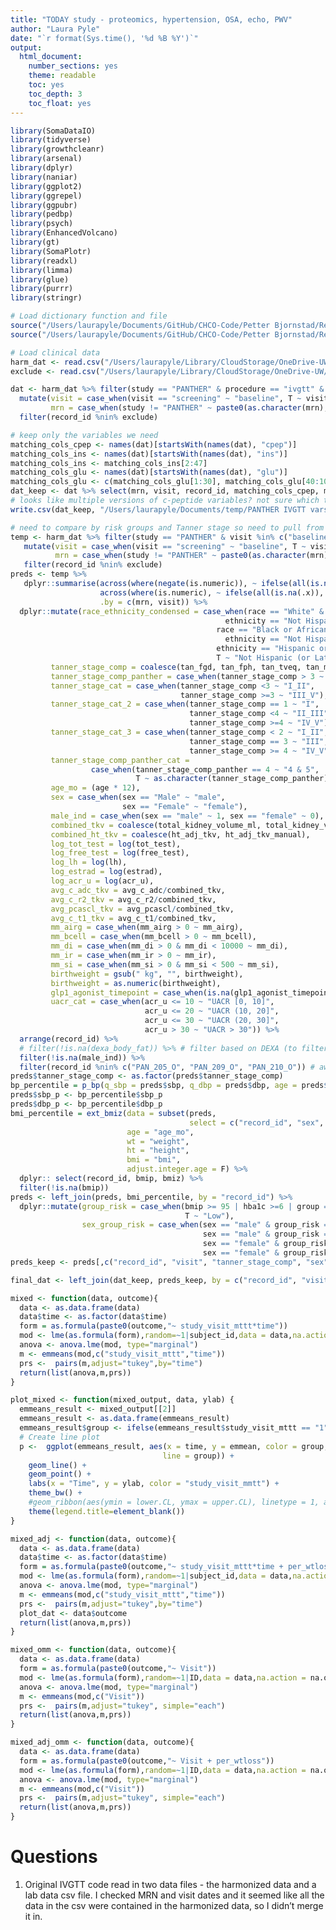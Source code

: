```yaml
---
title: "TODAY study - proteomics, hypertension, OSA, echo, PWV"
author: "Laura Pyle"
date: "`r format(Sys.time(), '%d %B %Y')`"
output:
  html_document:
    number_sections: yes
    theme: readable
    toc: yes
    toc_depth: 3
    toc_float: yes
---
```


```r
library(SomaDataIO)
library(tidyverse)
library(growthcleanr)
library(arsenal)
library(dplyr)
library(naniar)
library(ggplot2)
library(ggrepel)
library(ggpubr)
library(pedbp)
library(psych)
library(EnhancedVolcano)
library(gt)
library(SomaPlotr)
library(readxl)
library(limma)
library(glue)
library(purrr)
library(stringr)
```

```r
# Load dictionary function and file
source("/Users/laurapyle/Documents/GitHub/CHCO-Code/Petter Bjornstad/Resources/YC/R Functions/label_harmonized_function.R")
source("/Users/laurapyle/Documents/GitHub/CHCO-Code/Petter Bjornstad/Resources/YC/R Functions/correlation_function.R")
```

```r
# Load clinical data
harm_dat <- read.csv("/Users/laurapyle/Library/CloudStorage/OneDrive-UW/Bjornstad/Biostatistics Core Shared Drive/Data Harmonization/Data Clean/soma_harmonized_dataset.csv", na.strings = "")
exclude <- read.csv("/Users/laurapyle/Library/CloudStorage/OneDrive-UW/Bjornstad/Biostatistics Core Shared Drive/PANTHER/Data_Cleaned/panther_withdrew_ltfu_list.csv")$record_id

dat <- harm_dat %>% filter(study == "PANTHER" & procedure == "ivgtt" & visit %in% c("baseline", "screening")) %>%
  mutate(visit = case_when(visit == "screening" ~ "baseline", T ~ visit),
         mrn = case_when(study != "PANTHER" ~ paste0(as.character(mrn), as.character(screen_date)), T~ as.character(mrn))) %>%
  filter(record_id %nin% exclude) 

# keep only the variables we need
matching_cols_cpep <- names(dat)[startsWith(names(dat), "cpep")]
matching_cols_ins <- names(dat)[startsWith(names(dat), "ins")]
matching_cols_ins <- matching_cols_ins[2:47]
matching_cols_glu <- names(dat)[startsWith(names(dat), "glu")]
matching_cols_glu <- c(matching_cols_glu[1:30], matching_cols_glu[40:100], matching_cols_glu[107:112])
dat_keep <- dat %>% select(mrn, visit, record_id, matching_cols_cpep, matching_cols_ins, matching_cols_glu)
# looks like multiple versions of c-peptide variables? not sure which to keep 
write.csv(dat_keep, "/Users/laurapyle/Documents/temp/PANTHER IVGTT vars.csv", row.names = FALSE)

# need to compare by risk groups and Tanner stage so need to pull from harmonized data
temp <- harm_dat %>% filter(study == "PANTHER" & visit %in% c("baseline", "screening")) %>%
   mutate(visit = case_when(visit == "screening" ~ "baseline", T ~ visit),
          mrn = case_when(study != "PANTHER" ~ paste0(as.character(mrn), as.character(screen_date)), T~ as.character(mrn))) %>%
   filter(record_id %nin% exclude) 
preds <- temp %>% 
   dplyr::summarise(across(where(negate(is.numeric)), ~ ifelse(all(is.na(.x)), NA_character_, last(na.omit(.x)))),
                    across(where(is.numeric), ~ ifelse(all(is.na(.x)), NA_real_, mean(.x, na.rm = TRUE))),
                    .by = c(mrn, visit)) %>%
  dplyr::mutate(race_ethnicity_condensed = case_when(race == "White" &
                                                ethnicity == "Not Hispanic or Latino" ~ "Not Hispanic or Latino White",
                                              race == "Black or African American" &
                                                ethnicity == "Not Hispanic or Latino" ~ "Not Hispanic or Latino Black",
                                              ethnicity == "Hispanic or Latino" ~ "Hispanic or Latino",
                                              T ~ "Not Hispanic (or Latino Other"),
         tanner_stage_comp = coalesce(tan_fgd, tan_fph, tan_tveq, tan_mgd, tan_mph, breast_tanner),
         tanner_stage_comp_panther = case_when(tanner_stage_comp > 3 ~ 4, T~ tanner_stage_comp),
         tanner_stage_cat = case_when(tanner_stage_comp <3 ~ "I_II",
                                      tanner_stage_comp >=3 ~ "III_V"),
         tanner_stage_cat_2 = case_when(tanner_stage_comp == 1 ~ "I",
                                        tanner_stage_comp <4 ~ "II_III",
                                        tanner_stage_comp >=4 ~ "IV_V"),
         tanner_stage_cat_3 = case_when(tanner_stage_comp < 2 ~ "I_II",
                                        tanner_stage_comp == 3 ~ "III",
                                        tanner_stage_comp >= 4 ~ "IV_V"),
         tanner_stage_comp_panther_cat =
                  case_when(tanner_stage_comp_panther == 4 ~ "4 & 5",
                            T ~ as.character(tanner_stage_comp_panther)),
         age_mo = (age * 12),
         sex = case_when(sex == "Male" ~ "male",
                         sex == "Female" ~ "female"),
         male_ind = case_when(sex == "male" ~ 1, sex == "female" ~ 0),
         combined_tkv = coalesce(total_kidney_volume_ml, total_kidney_volume_ml_manual),
         combined_ht_tkv = coalesce(ht_adj_tkv, ht_adj_tkv_manual),
         log_tot_test = log(tot_test),
         log_free_test = log(free_test),
         log_lh = log(lh),
         log_estrad = log(estrad),
         log_acr_u = log(acr_u),
         avg_c_adc_tkv = avg_c_adc/combined_tkv,
         avg_c_r2_tkv = avg_c_r2/combined_tkv,
         avg_pcascl_tkv = avg_pcascl/combined_tkv,
         avg_c_t1_tkv = avg_c_t1/combined_tkv,
         mm_airg = case_when(mm_airg > 0 ~ mm_airg),
         mm_bcell = case_when(mm_bcell > 0 ~ mm_bcell),
         mm_di = case_when(mm_di > 0 & mm_di < 10000 ~ mm_di),
         mm_ir = case_when(mm_ir > 0 ~ mm_ir),
         mm_si = case_when(mm_si > 0 & mm_si < 500 ~ mm_si),
         birthweight = gsub(" kg", "", birthweight),
         birthweight = as.numeric(birthweight),
         glp1_agonist_timepoint = case_when(is.na(glp1_agonist_timepoint) ~ "No", T ~ glp1_agonist_timepoint),
         uacr_cat = case_when(acr_u <= 10 ~ "UACR [0, 10]",
                              acr_u <= 20 ~ "UACR (10, 20]",
                              acr_u <= 30 ~ "UACR (20, 30]",
                              acr_u > 30 ~ "UACR > 30")) %>%
  arrange(record_id) %>%
  # filter(!is.na(dexa_body_fat)) %>% # filter based on DEXA (to filter those who may just be screen fails)
  filter(!is.na(male_ind)) %>%
  filter(record_id %nin% c("PAN_205_O", "PAN_209_O", "PAN_210_O")) # awaiting study visit
preds$tanner_stage_comp <- as.factor(preds$tanner_stage_comp)
bp_percentile = p_bp(q_sbp = preds$sbp, q_dbp = preds$dbp, age = preds$age_mo, male = preds$male_ind)
preds$sbp_p <- bp_percentile$sbp_p
preds$dbp_p <- bp_percentile$dbp_p
bmi_percentile = ext_bmiz(data = subset(preds,
                                        select = c("record_id", "sex", "age_mo", "weight", "height", "bmi")),
                          age = "age_mo",
                          wt = "weight",
                          ht = "height",
                          bmi = "bmi",
                          adjust.integer.age = F) %>%
  dplyr:: select(record_id, bmip, bmiz) %>%
  filter(!is.na(bmip))
preds <- left_join(preds, bmi_percentile, by = "record_id") %>%
  dplyr::mutate(group_risk = case_when(bmip >= 95 | hba1c >=6 | group == "Type 2 Diabetes" ~ "High",
                                       T ~ "Low"),
                sex_group_risk = case_when(sex == "male" & group_risk == "High" ~ "M, High",
                                           sex == "male" & group_risk == "Low" ~ "M, Low",
                                           sex == "female" & group_risk == "High" ~ "F, High",
                                           sex == "female" & group_risk == "Low" ~ "F, Low"))
preds_keep <- preds[,c("record_id", "visit", "tanner_stage_comp", "sex", "sex_group_risk", "group_risk")]

final_dat <- left_join(dat_keep, preds_keep, by = c("record_id", "visit"))


```


```r
mixed <- function(data, outcome){
  data <- as.data.frame(data)
  data$time <- as.factor(data$time)
  form = as.formula(paste0(outcome,"~ study_visit_mttt*time"))
  mod <- lme(as.formula(form),random=~1|subject_id,data = data,na.action = na.omit, correlation = corCompSymm(form = ~1|subject_id))
  anova <- anova.lme(mod, type="marginal")
  m <- emmeans(mod,c("study_visit_mttt","time"))
  prs <-  pairs(m,adjust="tukey",by="time")
  return(list(anova,m,prs))
}

plot_mixed <- function(mixed_output, data, ylab) {
  emmeans_result <- mixed_output[[2]]
  emmeans_result <- as.data.frame(emmeans_result)
  emmeans_result$group <- ifelse(emmeans_result$study_visit_mttt == "1", "Before VSG", "After VSG")
  # Create line plot
  p <-  ggplot(emmeans_result, aes(x = time, y = emmean, color = group, group = group, 
                                  line = group)) +
    geom_line() +
    geom_point() +
    labs(x = "Time", y = ylab, color = "study_visit_mmtt") +
    theme_bw() + 
    #geom_ribbon(aes(ymin = lower.CL, ymax = upper.CL), linetype = 1, alpha = 0.1) +
    theme(legend.title=element_blank())
}

mixed_adj <- function(data, outcome){
  data <- as.data.frame(data)
  data$time <- as.factor(data$time)
  form = as.formula(paste0(outcome,"~ study_visit_mttt*time + per_wtloss"))
  mod <- lme(as.formula(form),random=~1|subject_id,data = data,na.action = na.omit, correlation = corCompSymm(form = ~1|subject_id))
  anova <- anova.lme(mod, type="marginal")
  m <- emmeans(mod,c("study_visit_mttt","time"))
  prs <-  pairs(m,adjust="tukey",by="time")
  plot_dat <- data$outcome
  return(list(anova,m,prs))
}

mixed_omm <- function(data, outcome){
  data <- as.data.frame(data)
  form = as.formula(paste0(outcome,"~ Visit"))
  mod <- lme(as.formula(form),random=~1|ID,data = data,na.action = na.omit, correlation = corCompSymm(form = ~1|ID))
  anova <- anova.lme(mod, type="marginal")
  m <- emmeans(mod,c("Visit"))
  prs <-  pairs(m,adjust="tukey", simple="each")
  return(list(anova,m,prs))
}

mixed_adj_omm <- function(data, outcome){
  data <- as.data.frame(data)
  form = as.formula(paste0(outcome,"~ Visit + per_wtloss"))
  mod <- lme(as.formula(form),random=~1|ID,data = data,na.action = na.omit, correlation = corCompSymm(form = ~1|ID))
  anova <- anova.lme(mod, type="marginal")
  m <- emmeans(mod,c("Visit"))
  prs <-  pairs(m,adjust="tukey", simple="each")
  return(list(anova,m,prs))
}
```

# Questions

1) Original IVGTT code read in two data files - the harmonized data and a lab data csv file. I checked MRN and visit dates and it seemed like all the data in the csv were contained in the harmonized data, so I didn't merge it in.
